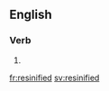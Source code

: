 ==English==

===Verb===
{{head|en|verb form}}

# {{en-past of|resinify}}

[[fr:resinified]]
[[sv:resinified]]